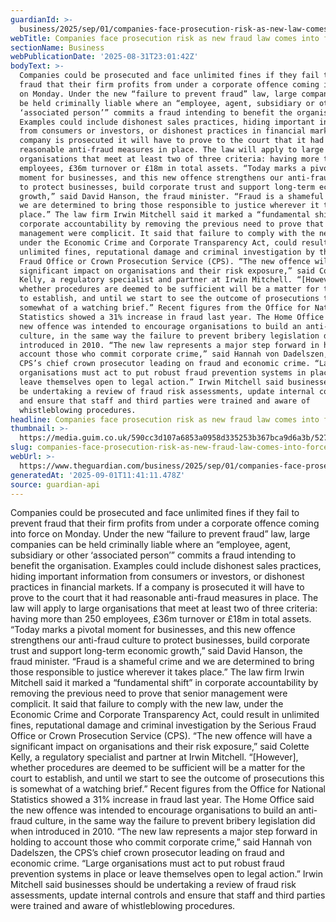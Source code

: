 ```yaml
---
guardianId: >-
  business/2025/sep/01/companies-face-prosecution-risk-as-new-law-comes-into-force
webTitle: Companies face prosecution risk as new fraud law comes into force
sectionName: Business
webPublicationDate: '2025-08-31T23:01:42Z'
bodyText: >-
  Companies could be prosecuted and face unlimited fines if they fail to prevent
  fraud that their firm profits from under a corporate offence coming into force
  on Monday. Under the new “failure to prevent fraud” law, large companies can
  be held criminally liable where an “employee, agent, subsidiary or other
  ‘associated person’” commits a fraud intending to benefit the organisation.
  Examples could include dishonest sales practices, hiding important information
  from consumers or investors, or dishonest practices in financial markets. If a
  company is prosecuted it will have to prove to the court that it had
  reasonable anti-fraud measures in place. The law will apply to large
  organisations that meet at least two of three criteria: having more than 250
  employees, £36m turnover or £18m in total assets. “Today marks a pivotal
  moment for businesses, and this new offence strengthens our anti-fraud culture
  to protect businesses, build corporate trust and support long-term economic
  growth,” said David Hanson, the fraud minister. “Fraud is a shameful crime and
  we are determined to bring those responsible to justice wherever it takes
  place.” The law firm Irwin Mitchell said it marked a “fundamental shift” in
  corporate accountability by removing the previous need to prove that senior
  management were complicit. It said that failure to comply with the new law,
  under the Economic Crime and Corporate Transparency Act, could result in
  unlimited fines, reputational damage and criminal investigation by the Serious
  Fraud Office or Crown Prosecution Service (CPS). “The new offence will have a
  significant impact on organisations and their risk exposure,” said Colette
  Kelly, a regulatory specialist and partner at Irwin Mitchell. “[However],
  whether procedures are deemed to be sufficient will be a matter for the court
  to establish, and until we start to see the outcome of prosecutions this is
  somewhat of a watching brief.” Recent figures from the Office for National
  Statistics showed a 31% increase in fraud last year. The Home Office said the
  new offence was intended to encourage organisations to build an anti-fraud
  culture, in the same way the failure to prevent bribery legislation did when
  introduced in 2010. “The new law represents a major step forward in holding to
  account those who commit corporate crime,” said Hannah von Dadelszen, the
  CPS’s chief crown prosecutor leading on fraud and economic crime. “Large
  organisations must act to put robust fraud prevention systems in place or
  leave themselves open to legal action.” Irwin Mitchell said businesses should
  be undertaking a review of fraud risk assessments, update internal controls
  and ensure that staff and third parties were trained and aware of
  whistleblowing procedures.
headline: Companies face prosecution risk as new fraud law comes into force
thumbnail: >-
  https://media.guim.co.uk/590cc3d107a6853a0958d335253b367bca9d6a3b/527_119_2938_2350/500.jpg
slug: companies-face-prosecution-risk-as-new-fraud-law-comes-into-force
webUrl: >-
  https://www.theguardian.com/business/2025/sep/01/companies-face-prosecution-risk-as-new-law-comes-into-force
generatedAt: '2025-09-01T11:41:11.478Z'
source: guardian-api
---
```

Companies could be prosecuted and face unlimited fines if they fail to prevent fraud that their firm profits from under a corporate offence coming into force on Monday. Under the new “failure to prevent fraud” law, large companies can be held criminally liable where an “employee, agent, subsidiary or other ‘associated person’” commits a fraud intending to benefit the organisation. Examples could include dishonest sales practices, hiding important information from consumers or investors, or dishonest practices in financial markets. If a company is prosecuted it will have to prove to the court that it had reasonable anti-fraud measures in place. The law will apply to large organisations that meet at least two of three criteria: having more than 250 employees, £36m turnover or £18m in total assets. “Today marks a pivotal moment for businesses, and this new offence strengthens our anti-fraud culture to protect businesses, build corporate trust and support long-term economic growth,” said David Hanson, the fraud minister. “Fraud is a shameful crime and we are determined to bring those responsible to justice wherever it takes place.” The law firm Irwin Mitchell said it marked a “fundamental shift” in corporate accountability by removing the previous need to prove that senior management were complicit. It said that failure to comply with the new law, under the Economic Crime and Corporate Transparency Act, could result in unlimited fines, reputational damage and criminal investigation by the Serious Fraud Office or Crown Prosecution Service (CPS). “The new offence will have a significant impact on organisations and their risk exposure,” said Colette Kelly, a regulatory specialist and partner at Irwin Mitchell. “[However], whether procedures are deemed to be sufficient will be a matter for the court to establish, and until we start to see the outcome of prosecutions this is somewhat of a watching brief.” Recent figures from the Office for National Statistics showed a 31% increase in fraud last year. The Home Office said the new offence was intended to encourage organisations to build an anti-fraud culture, in the same way the failure to prevent bribery legislation did when introduced in 2010. “The new law represents a major step forward in holding to account those who commit corporate crime,” said Hannah von Dadelszen, the CPS’s chief crown prosecutor leading on fraud and economic crime. “Large organisations must act to put robust fraud prevention systems in place or leave themselves open to legal action.” Irwin Mitchell said businesses should be undertaking a review of fraud risk assessments, update internal controls and ensure that staff and third parties were trained and aware of whistleblowing procedures.
